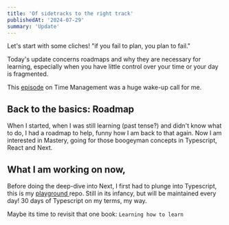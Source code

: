 ```yaml
---
title: 'Of sidetracks to the right track'
publishedAt: '2024-07-29'
summary: 'Update'
---
```


Let's start with some cliches! 
"if you fail to plan, you plan to fail."

Today's update concerns roadmaps and why they are necessary for learning, especially when you have little control over your time or your day is fragmented.

This [episode](https://open.spotify.com/episode/1R5BLgLOMRGtI7cU6C87SF?si=77f7507953b24c65) on Time Management was a huge wake-up call for me. 

## Back to the basics: Roadmap

When I started, when I was still learning (past tense?) and didn't know what to do, I had a roadmap to help, funny how I am back to that again. 
Now I am interested in Mastery, going for those boogeyman concepts in Typescript, React and Next.

## What I am working on now,

Before doing the deep-dive into Next, I first had to plunge into Typescript, this is my [playground ](https://github.com/mxomasuku/typescript/)repo. Still in its infancy, but will be maintained every day! 30 days of Typescript on my terms, my way. 

Maybe its time to revisit that one book: `Learning how to learn` 

